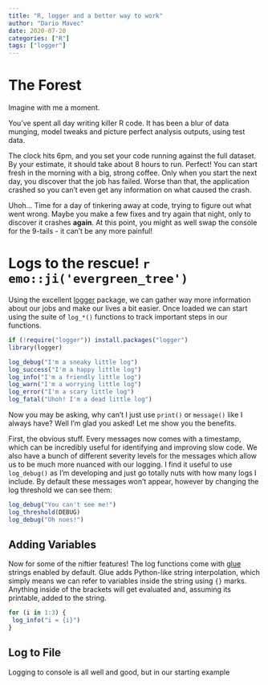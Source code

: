 ```yaml
---
title: "R, logger and a better way to work"
author: "Dario Mavec"
date: 2020-07-20
categories: ["R"]
tags: ["logger"]
---
```


# The Forest

Imagine with me a moment.

You've spent all day writing killer R code. It has been a blur of data munging, model tweaks and picture perfect analysis outputs, using test data.

The clock hits 6pm, and you set your code running against the full dataset. By your estimate, it should take about 8 hours to run. Perfect! You can start fresh in the morning with a big, strong coffee. Only when you start the next day, you discover that the job has failed. Worse than that, the application crashed so you can't even get any information on what caused the crash.

Uhoh... Time for a day of tinkering away at code, trying to figure out what went wrong. Maybe you make a few fixes and try again that night, only to discover it crashes **again**. At this point, you might as well swap the console for the 9-tails - it can't be any more painful!

# Logs to the rescue! `r emo::ji('evergreen_tree')`

Using the excellent [logger](https://github.com/daroczig/logger) package, we can gather way more information about our jobs and make our lives a bit easier. Once loaded we can start using the suite of `log_*()` functions to track important steps in our functions.

```r
if (!require("logger")) install.packages("logger")
library(logger)

log_debug("I'm a sneaky little log")
log_success("I'm a happy little log")
log_info("I'm a friendly little log")
log_warn("I'm a worrying little log")
log_error("I'm a scary little log")
log_fatal("Uhoh! I'm a dead little log")
```
Now you may be asking, why can't I just use `print()` or `message()` like I always have? Well I'm glad you asked! Let me show you the benefits.

First, the obvious stuff. Every messages now comes with a timestamp, which can be incredibly useful for identifying and improving slow code. We also have a bunch of different severity levels for the messages which allow us to be much more nuanced with our logging. I find it useful to use `log_debug()` as I'm developing and just go totally nuts with how many logs I include. By default these messages won't appear, however by changing the log threshold we can see them:

```r
log_debug("You can't see me!")
log_threshold(DEBUG)
log_debug("Oh noes!")
```

## Adding Variables

Now for some of the niftier features! The log functions come with [glue](https://github.com/tidyverse/glue) strings enabled by default. Glue adds Python-like string interpolation, which simply means we can refer to variables inside the string using `{}` marks. Anything inside of the brackets will get evaluated and, assuming its printable, added to the string.

```r
for (i in 1:3) {
 log_info("i = {i}") 
}
```

## Log to File

Logging to console is all well and good, but in our starting example

